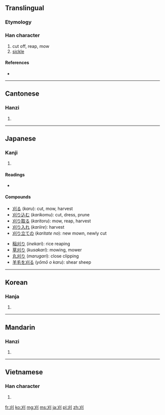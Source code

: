 {{also|苅}}
==Translingual==
===Etymology===
{{Han_compound|刀|alt1=刂|t1=knife|乂|ls=psc|c1=s|c2=p}}

===Han character===
{{Han char|rn=18|rad=刀|as=02|sn=4|four=4200<sub>0</sub>|canj=大中弓 (KLN)|ids=⿰[[㐅]][[刂]]}}

# cut off, reap, mow
# [[sickle]]

====References====
* {{Han ref|kx=0136.100|dkj=01859|dj=0307.060|hdz=10323.070|uh=5208|ud=21000|bh=A4C2|bd=42178}}

----

==Cantonese==

===Hanzi===
{{yue-hanzi|jyut=|y=ngaai6}}

# {{defn|Cantonese|sort=刀02}}

----

==Japanese==

===Kanji===
{{ja-kanji|grade=c|rs=刀02}}

# {{defn|Japanese|sort=刀02}}

====Readings====
* {{ja-readings|on=[[がい]] (''gai''), [[かい]] (''kai'')|kun=[[かる]] ([[刈る]], ''karu'')|nanori=[[かっ]] (''kat''), [[かり]] (''kari'')}}

====Compounds====
{{top2}}
* [[刈る]] (''karu''): cut, mow, harvest
* [[刈り込む]] (''karikomu''): cut, dress, prune
* [[刈り取る]] (''karitoru''): mow, reap, harvest
* [[刈り入れ]] (''kariire''): harvest
* [[刈り立ての]] (''karitate no''): new mown, newly cut
{{mid2}}
* [[稲刈り]] (''inekari''): rice reaping
* [[草刈り]] (''kusakari''): mowing, mower
* [[丸刈り]] (''marugari''): close clipping
* [[羊毛を刈る]] (''yōmō o karu''): shear sheep
{{bottom}}

----

==Korean==

===Hanja===
{{ko-hanja|hangeul=예|rv=ye|mr=ye}}

# {{defn|Korean|sort=刀02}}

----

==Mandarin==

===Hanzi===
{{cmn-hanzi|pin=[[kān]] ([[kan1]]), [[yì]] ([[yi4]])|wg=k'an<sup>1</sup>, i<sup>4</sup>}}

# {{defn|Mandarin|sort=刀02}}

----

==Vietnamese==

===Han character===
{{vi-hantu|[[ngãi]]|rs=刀02}}

# {{defn|Vietnamese|sort=刀02}}

[[fr:刈]]
[[ko:刈]]
[[mg:刈]]
[[ms:刈]]
[[ja:刈]]
[[pl:刈]]
[[zh:刈]]